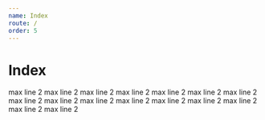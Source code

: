 ```yaml
---
name: Index
route: /
order: 5
---
```



# Index

<TextClamp maxLine={2} lineHeight={24}>
  max line 2 max line 2 max line 2 max line 2 max line 2 max line 2 max line 2 max line 2 max line 2 max line 2 max line 2 max line 2 max line 2 max line 2 max line 2 max line 2
</TextClamp>
